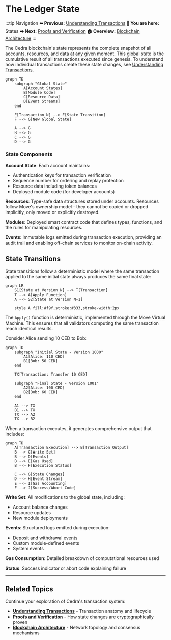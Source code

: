 # The Ledger State

:::tip Navigation
**⬅️ Previous:** [Understanding Transactions](/concepts/transactions/understanding-transactions)
**📍 You are here:** States
**➡️ Next:** [Proofs and Verification](/concepts/transactions/proofs-and-verification)
**🏠 Overview:** [Blockchain Architecture](/concepts/blockchain)
:::

The Cedra blockchain's state represents the complete snapshot of all accounts, resources, and data at any given moment. This global state is the cumulative result of all transactions executed since genesis. To understand how individual transactions create these state changes, see [Understanding Transactions](/concepts/transactions/understanding-transactions).

```mermaid
graph TD
    subgraph "Global State"
        A[Account States]
        B[Module Code]
        C[Resource Data]
        D[Event Streams]
    end

    E[Transaction N] --> F[State Transition]
    F --> G[New Global State]

    A --> G
    B --> G
    C --> G
    D --> G
```

### State Components

**Account State**: Each account maintains:
- Authentication keys for transaction verification
- Sequence number for ordering and replay protection
- Resource data including token balances
- Deployed module code (for developer accounts)

**Resources**: Type-safe data structures stored under accounts. Resources follow Move's ownership model - they cannot be copied or dropped implicitly, only moved or explicitly destroyed.

**Modules**: Deployed smart contract code that defines types, functions, and the rules for manipulating resources.

**Events**: Immutable logs emitted during transaction execution, providing an audit trail and enabling off-chain services to monitor on-chain activity.

## State Transitions

State transitions follow a deterministic model where the same transaction applied to the same initial state always produces the same final state:

```mermaid
graph LR
    S1[State at Version N] --> T[Transaction]
    T --> A[Apply Function]
    A --> S2[State at Version N+1]

    style A fill:#f9f,stroke:#333,stroke-width:2px
```

The `Apply()` function is deterministic, implemented through the Move Virtual Machine. This ensures that all validators computing the same transaction reach identical results.

Consider Alice sending 10 CED to Bob:

```mermaid
graph TD
    subgraph "Initial State - Version 1000"
        A1[Alice: 110 CED]
        B1[Bob: 50 CED]
    end

    TX[Transaction: Transfer 10 CED]

    subgraph "Final State - Version 1001"
        A2[Alice: 100 CED]
        B2[Bob: 60 CED]
    end

    A1 --> TX
    B1 --> TX
    TX --> A2
    TX --> B2
```

When a transaction executes, it generates comprehensive output that includes:

```mermaid
graph TD
    A[Transaction Execution] --> B[Transaction Output]
    B --> C[Write Set]
    B --> D[Events]
    B --> E[Gas Used]
    B --> F[Execution Status]

    C --> G[State Changes]
    D --> H[Event Stream]
    E --> I[Gas Accounting]
    F --> J[Success/Abort Code]
```

**Write Set**: All modifications to the global state, including:
- Account balance changes
- Resource updates
- New module deployments

**Events**: Structured logs emitted during execution:
- Deposit and withdrawal events
- Custom module-defined events
- System events

**Gas Consumption**: Detailed breakdown of computational resources used

**Status**: Success indicator or abort code explaining failure

---

## Related Topics

Continue your exploration of Cedra's transaction system:

- **[Understanding Transactions](/concepts/transactions/understanding-transactions)** - Transaction anatomy and lifecycle
- **[Proofs and Verification](/concepts/transactions/proofs-and-verification)** - How state changes are cryptographically proven
- **[Blockchain Architecture](/concepts/blockchain)** - Network topology and consensus mechanisms